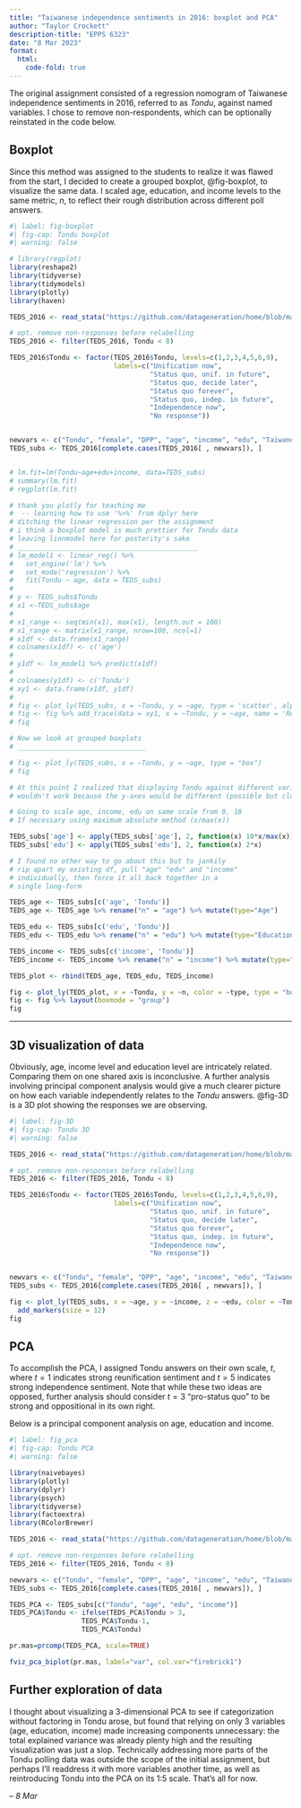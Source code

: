 ```yaml
---
title: "Taiwanese independence sentiments in 2016: boxplot and PCA"
author: "Taylor Crockett"
description-title: "EPPS 6323"
date: "8 Mar 2023"
format: 
  html:
    code-fold: true
---
```


The original assignment consisted of a regression nomogram of Taiwanese independence sentiments in 2016, referred to as *Tondu*, against named variables. I chose to remove non-respondents, which can be optionally reinstated in the code below.

## Boxplot

Since this method was assigned to the students to realize it was flawed from the start, I decided to create a grouped boxplot, @fig-boxplot, to visualize the same data. I scaled age, education, and income levels to the same metric, $n$, to reflect their rough distribution across different poll answers.

```r
#| label: fig-boxplot
#| fig-cap: Tondu boxplot
#| warning: false

# library(regplot)
library(reshape2)
library(tidyverse)
library(tidymodels)
library(plotly)
library(haven)

TEDS_2016 <- read_stata("https://github.com/datageneration/home/blob/master/DataProgramming/data/TEDS_2016.dta?raw=true")

# opt. remove non-responses before relabelling
TEDS_2016 <- filter(TEDS_2016, Tondu < 8)

TEDS_2016$Tondu <- factor(TEDS_2016$Tondu, levels=c(1,2,3,4,5,6,9), 
                          labels=c("Unification now", 
                                   "Status quo, unif. in future", 
                                   "Status quo, decide later", 
                                   "Status quo forever", 
                                   "Status quo, indep. in future", 
                                   "Independence now", 
                                   "No response"))


newvars <- c("Tondu", "female", "DPP", "age", "income", "edu", "Taiwanese", "Econ_worse")
TEDS_subs <- TEDS_2016[complete.cases(TEDS_2016[ , newvars]), ]


# lm.fit=lm(Tondu~age+edu+income, data=TEDS_subs)
# summary(lm.fit)
# regplot(lm.fit)

# thank you plotly for teaching me
#  -- learning how to use '%>%' from dplyr here
# ditching the linear regression per the assignment
# i think a boxplot model is much prettier for Tondu data
# leaving linnmodel here for posterity's sake
# _____________________________________________
# lm_model1 <- linear_reg() %>% 
#   set_engine('lm') %>% 
#   set_mode('regression') %>%
#   fit(Tondu ~ age, data = TEDS_subs) 
# 
# y <- TEDS_subs$Tondu
# x1 <-TEDS_subs$age
# 
# x1_range <- seq(min(x1), max(x1), length.out = 100)
# x1_range <- matrix(x1_range, nrow=100, ncol=1)
# x1df <- data.frame(x1_range)
# colnames(x1df) <- c('age')
# 
# y1df <- lm_model1 %>% predict(x1df)
# 
# colnames(y1df) <- c('Tondu')
# xy1 <- data.frame(x1df, y1df) 
# 
# fig <- plot_ly(TEDS_subs, x = ~Tondu, y = ~age, type = 'scatter', alpha = 0.65, mode = 'markers', name = 'Age')
# fig <- fig %>% add_trace(data = xy1, x = ~Tondu, y = ~age, name = 'Regression Fit', mode = 'lines', alpha = 1)
# fig

# Now we look at grouped boxplots
# ________________________________

# fig <- plot_ly(TEDS_subs, x = ~Tondu, y = ~age, type = "box")
# fig

# At this point I realized that displaying Tondu against different variables 
# wouldn't work because the y-axes would be different (possible but clunky)

# Going to scale age, income, edu on same scale from 0, 10
# If necessary using maximum absolute method (x/max(x))

TEDS_subs['age'] <- apply(TEDS_subs['age'], 2, function(x) 10*x/max(x))
TEDS_subs['edu'] <- apply(TEDS_subs['edu'], 2, function(x) 2*x)

# I found no other way to go about this but to jankily
# rip apart my existing df, pull "age" "edu" and "income"
# individually, then force it all back together in a
# single long-form

TEDS_age <- TEDS_subs[c('age', 'Tondu')]
TEDS_age <- TEDS_age %>% rename("n" = "age") %>% mutate(type="Age")

TEDS_edu <- TEDS_subs[c('edu', 'Tondu')]
TEDS_edu <- TEDS_edu %>% rename("n" = "edu") %>% mutate(type="Education")

TEDS_income <- TEDS_subs[c('income', 'Tondu')]
TEDS_income <- TEDS_income %>% rename("n" = "income") %>% mutate(type="Income")

TEDS_plot <- rbind(TEDS_age, TEDS_edu, TEDS_income)

fig <- plot_ly(TEDS_plot, x = ~Tondu, y = ~n, color = ~type, type = "box")
fig <- fig %>% layout(boxmode = "group")
fig

```

------------------------------------------------------------------------

## 3D visualization of data

Obviously, age, income level and education level are intricately related. Comparing them on one shared axis is inconclusive. A further analysis involving principal component analysis would give a much clearer picture on how each variable independently relates to the *Tondu* answers. @fig-3D is a 3D plot showing the responses we are observing.

```r
#| label: fig-3D
#| fig-cap: Tondu 3D
#| warning: false

TEDS_2016 <- read_stata("https://github.com/datageneration/home/blob/master/DataProgramming/data/TEDS_2016.dta?raw=true")

# opt. remove non-responses before relabelling
TEDS_2016 <- filter(TEDS_2016, Tondu < 8)

TEDS_2016$Tondu <- factor(TEDS_2016$Tondu, levels=c(1,2,3,4,5,6,9), 
                          labels=c("Unification now", 
                                   "Status quo, unif. in future", 
                                   "Status quo, decide later", 
                                   "Status quo forever", 
                                   "Status quo, indep. in future", 
                                   "Independence now", 
                                   "No response"))


newvars <- c("Tondu", "female", "DPP", "age", "income", "edu", "Taiwanese", "Econ_worse")
TEDS_subs <- TEDS_2016[complete.cases(TEDS_2016[ , newvars]), ]

fig <- plot_ly(TEDS_subs, x = ~age, y = ~income, z = ~edu, color = ~Tondu) %>%
  add_markers(size = 12)
fig
```

## PCA

To accomplish the PCA, I assigned Tondu answers on their own scale, $t$, where $t=1$ indicates strong reunification sentiment and $t=5$ indicates strong independence sentiment. Note that while these two ideas are opposed, further analysis should consider $t=3$ "pro-status quo" to be strong and oppositional in its own right.

Below is a principal component analysis on age, education and income.

```r
#| label: fig_pca
#| fig-cap: Tondu PCA
#| warning: false

library(naivebayes)
library(plotly)
library(dplyr)
library(psych)
library(tidyverse)
library(factoextra)
library(RColorBrewer)

TEDS_2016 <- read_stata("https://github.com/datageneration/home/blob/master/DataProgramming/data/TEDS_2016.dta?raw=true")

# opt. remove non-responses before relabelling
TEDS_2016 <- filter(TEDS_2016, Tondu < 8)

newvars <- c("Tondu", "female", "DPP", "age", "income", "edu", "Taiwanese", "Econ_worse")
TEDS_subs <- TEDS_2016[complete.cases(TEDS_2016[ , newvars]), ]

TEDS_PCA <- TEDS_subs[c("Tondu", "age", "edu", "income")]
TEDS_PCA$Tondu <- ifelse(TEDS_PCA$Tondu > 3,
                  TEDS_PCA$Tondu-1,
                  TEDS_PCA$Tondu)

pr.mas=prcomp(TEDS_PCA, scale=TRUE)

fviz_pca_biplot(pr.mas, label="var", col.var="firebrick1")
```

## Further exploration of data

I thought about visualizing a 3-dimensional PCA to see if categorization without factoring in Tondu arose, but found that relying on only 3 variables (age, education, income) made increasing components unnecessary: the total explained variance was already plenty high and the resulting visualization was just a slop. Technically addressing more parts of the Tondu polling data was outside the scope of the initial assignment, but perhaps I'll readdress it with more variables another time, as well as reintroducing Tondu into the PCA on its 1:5 scale. That's all for now.

*-- 8 Mar*
